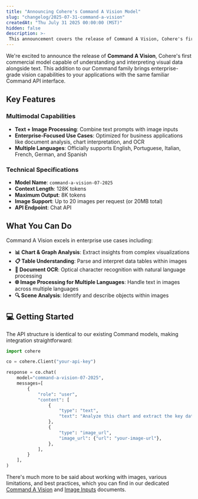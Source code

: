 ```yaml
---
title: "Announcing Cohere's Command A Vision Model"
slug: "changelog/2025-07-31-command-a-vision"
createdAt: "Thu July 31 2025 00:00:00 (MST)"
hidden: false
description: >-
 This announcement covers the release of Command A Vision, Cohere's first model able to understand and interpret image inputs.
---
```


We're excited to announce the release of **Command A Vision**, Cohere's first commercial model capable of understanding and interpreting visual data alongside text. This addition to our Command family brings enterprise-grade vision capabilities to your applications with the same familiar Command API interface.

## Key Features

### Multimodal Capabilities
- **Text + Image Processing**: Combine text prompts with image inputs
- **Enterprise-Focused Use Cases**: Optimized for business applications like document analysis, chart interpretation, and OCR
- **Multiple Languages**: Officially supports English, Portuguese, Italian, French, German, and Spanish

### Technical Specifications
- **Model Name**: `command-a-vision-07-2025`
- **Context Length**: 128K tokens
- **Maximum Output**: 8K tokens
- **Image Support**: Up to 20 images per request (or 20MB total)
- **API Endpoint**: Chat API

## What You Can Do

Command A Vision excels in enterprise use cases including:

- **📊 Chart & Graph Analysis**: Extract insights from complex visualizations
- **📋 Table Understanding**: Parse and interpret data tables within images
- **📄 Document OCR**: Optical character recognition with natural language processing
- **🌐 Image Processing for Multiple Languages**: Handle text in images across multiple languages
- **🔍 Scene Analysis**: Identify and describe objects within images

## 💻 Getting Started

The API structure is identical to our existing Command models, making integration straightforward:

```python
import cohere

co = cohere.Client("your-api-key")

response = co.chat(
    model="command-a-vision-07-2025",
    messages=[
        {
            "role": "user",
            "content": [
                {
                    "type": "text",
                    "text": "Analyze this chart and extract the key data points",
                },
                {
                    "type": "image_url",
                    "image_url": {"url": "your-image-url"},
                },
            ],
        }
    ],
)
```

There's much more to be said about working with images, various limitations, and best practices, which you can find in our dedicated [Command A Vision](https://docs.cohere.com/docs/command-a-vision) and [Image Inputs](https://docs.cohere.com/docs/image-inputs) documents.
